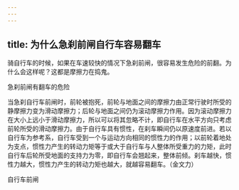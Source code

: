 ```yaml
---
---
---
```

title: 为什么急刹前闸自行车容易翻车
---




骑自行车的时候，如果在车速较快的情况下急刹前闸，很容易发生危险的前翻。为什么会这样呢？这都是摩擦力在捣鬼。

急刹前闸有翻车的危险



当急刹自行车前闸时，前轮被抱死，前轮与地面之间的摩擦力由正常行驶时所受的静摩擦力变为滑动摩擦力；后轮与地面之间仍为滚动摩擦力作用。因为滚动摩擦力在大小上远小于滑动摩擦力，所以可以将其忽略不计，即自行车在水平方向只考虑前轮所受的滑动摩擦力。由于自行车具有惯性，在刹车瞬间仍以原速度前进。若以自行车为参考系，自行车受到一个与运动方向相同的惯性力的作用；以前轮着地处为支点，惯性力产生的转动力矩等于或大于自行车与人整体所受重力的力矩，此时自行车后轮所受地面的支持力为零，即自行车会翘起来，整体前倾。刹车越快，惯性力越大，惯性力产生的转动力矩也越大，就越容易翻车。（金文力）

自行车前闸